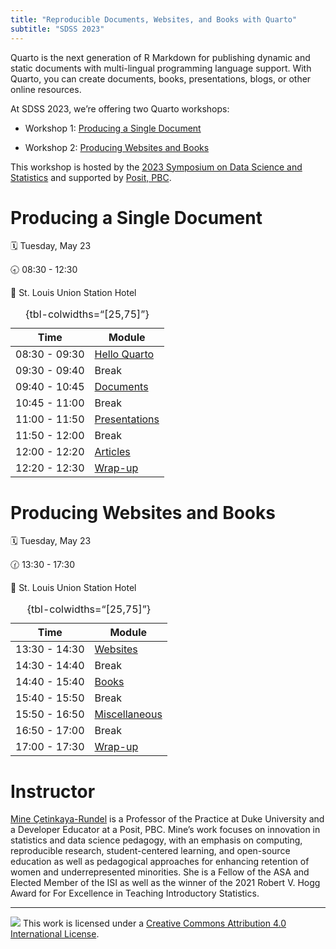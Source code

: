 ```yaml
---
title: "Reproducible Documents, Websites, and Books with Quarto"
subtitle: "SDSS 2023"
---
```


Quarto is the next generation of R Markdown for publishing dynamic and static documents with multi-lingual programming language support. With Quarto, you can create documents, books, presentations, blogs, or other online resources.

At SDSS 2023, we're offering two Quarto workshops:

-   Workshop 1: [Producing a Single Document]

-   Workshop 2: [Producing Websites and Books]

This workshop is hosted by the [2023 Symposium on Data Science and Statistics](https://ww2.amstat.org/meetings/sdss/2023/) and supported by [Posit, PBC](https://posit.co/).

# Producing a Single Document

🗓️ Tuesday, May 23

🕣 08:30 - 12:30

🏢 St. Louis Union Station Hotel

| Time          | Module                              |
|---------------|-------------------------------------|
| 08:30 - 09:30 | [Hello Quarto](1-1-hello-quarto/)   |
| 09:30 - 09:40 | Break                               |
| 09:40 - 10:45 | [Documents](1-2-documents/)         |
| 10:45 - 11:00 | Break                               |
| 11:00 - 11:50 | [Presentations](1-3-presentations/) |
| 11:50 - 12:00 | Break                               |
| 12:00 - 12:20 | [Articles](1-4-articles/)           |
| 12:20 - 12:30 | [Wrap-up](1-5-wrap-up/)             |

: {tbl-colwidths="\[25,75\]"}

# Producing Websites and Books

🗓️ Tuesday, May 23

🕜 13:30 - 17:30

🏢 St. Louis Union Station Hotel

| Time          | Module                              |
|---------------|-------------------------------------|
| 13:30 - 14:30 | [Websites](2-1-websites/)           |
| 14:30 - 14:40 | Break                               |
| 14:40 - 15:40 | [Books](2-2-books/)                 |
| 15:40 - 15:50 | Break                               |
| 15:50 - 16:50 | [Miscellaneous](2-3-miscellaneous/) |
| 16:50 - 17:00 | Break                               |
| 17:00 - 17:30 | [Wrap-up](2-4-wrap-up/)             |

: {tbl-colwidths="\[25,75\]"}

# Instructor

[Mine Çetinkaya-Rundel](https://mine-cr.com/) is a Professor of the Practice at Duke University and a Developer Educator at a Posit, PBC. Mine's work focuses on innovation in statistics and data science pedagogy, with an emphasis on computing, reproducible research, student-centered learning, and open-source education as well as pedagogical approaches for enhancing retention of women and underrepresented minorities. She is a Fellow of the ASA and Elected Member of the ISI as well as the winner of the 2021 Robert V. Hogg Award for For Excellence in Teaching Introductory Statistics.

------------------------------------------------------------------------

![](https://i.creativecommons.org/l/by/4.0/88x31.png) This work is licensed under a [Creative Commons Attribution 4.0 International License](https://creativecommons.org/licenses/by/4.0/).
